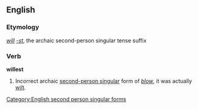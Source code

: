 ==English==
===Etymology===
''[[will]]'' ''[[-st]]'', the archaic second-person singular tense suffix

===Verb===
'''willest'''
# Incorrect archaic [[second-person singular]] form of ''[[blow]]'', it was actually [[wilt]].

[[Category:English second person singular forms]]